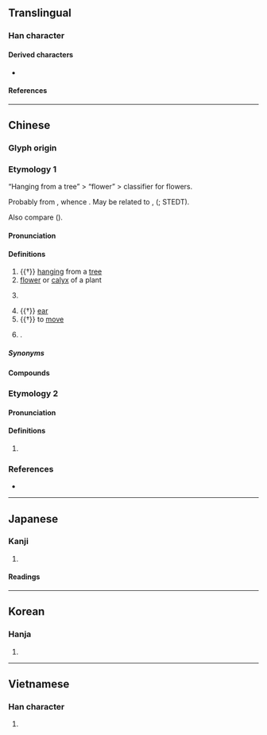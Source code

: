 {{also|朶}}
{{character info}}
==Translingual==
{{stroke order|strokes=6}}

===Han character===
{{Han char|rn=75|rad=木|as=02|sn=6|four=17904|canj=HND|ids=⿱𠘧木(G),⿱𠘧𣎳(HT),⿱几木(KV)}}

====Derived characters====
* {{l|mul|[[哚]], [[垛]], [[㛊]], [[𡯦]], [[𡷔]], [[挆]], [[𣳼]], [[𦚩]], [[𣑫]], [[𣧷]], [[𤤸]], [[𤱧]], [[𬒋]], [[䑮]], [[𧊶]], [[𬡖]], [[𧧨]], [[趓]], [[跺]], [[躲]], [[䤪]]([[𬭆]]), [[𪘉]], [[剁]], [[𭪋]], [[䒳]], [[𥬲]], [[𩬻]], [[𡇙]]}}

====References====
{{Han ref|kx=0510.050|dkj=14429|dj=0894.050|hdz=21155.050|uh=6735}}

----

==Chinese==
{{zh-forms|alt=朶,𣎾,𣎿,𣏻,䒳,杂}}

===Glyph origin===
{{Han etym}}

===Etymology 1===
“Hanging from a tree” > “flower” > classifier for flowers.

Probably from {{inh|zh|sit-pro|*(d/n)waj||to hang from; to cling to; creeper}}, whence {{cog|my|တွယ်||to cling}}. May be related to {{och-l|垂|to hang down}}, {{och-l|橢|oblong; oval}} ({{zh-ref|Schuessler, 2007}}; STEDT).

Also compare {{cog|mkh-pro|*kt₂uur||ear}} ({{zh-ref|Schuessler, 2007}}).

====Pronunciation====
{{zh-pron
|m=duǒ,tuǒ,er=y,2na=Beijing dialect,2nb=colloquial
|m-s=do3
|c=do2,doe2
|c_note=doe2 - colloquial
|c-t=o2,u2
|g=do3
|h=pfs=tó;gd=do3
|j=due2
|mb=dǒ̤
|md=diō
|mn=ml:tó/qz:tó͘
|mn-t=do2/do5
|w=2tu
|x=do3
|mc=y
|oc=y
|ma=
|cat=a,n,cls,v,pn
}}

====Definitions====
{{zh-hanzi}}

# {{†}} {{lb|zh|of branches, leaves, flowers, fruits}} [[hang]]ing from a [[tree]]
# [[flower]] or [[calyx]] of a plant
# {{zh-classifier|flowers, clouds, etc}}
#: {{zh-x|一百 朵 玫瑰{gui}|a hundred roses}}
# {{†}} [[ear]]
# {{†}} to [[move]]
# {{surname|zh}}.

=====Synonyms=====
{{zh-dial}}

====Compounds====
{{zh-der|大耳朵|一朵花|小耳朵|大快朵頤|咬耳朵|潘朵拉箱|扎耳朵|棉花耳朵|朵朵蓮花|潘朵拉|朵頤大嚼|朵雲|扇風耳朵|朵殿|朵頤|耳朵底子|花朵|耳朵|雲朵|耳朵軟|韋陟朵雲|貓耳朵|骨朵兒|骨朵|耳朵裡響|鈿朵|軟耳朵|耳朵帽|耳朵眼兒|蒜瓣骨朵|耳朵尖}}

===Etymology 2===
{{rfe|zh}}

====Pronunciation====
{{zh-pron
|mn=xm,tw:tô
|mn-t=to5
|cat=cls
}}

====Definitions====
{{zh-hanzi}}

# {{lb|zh|Min Nan}} {{zh-classifier|clusters of fruits}}

===References===
* {{R:twedu|A01862}}

{{zh-cat|Botany|Flowers|Elementary}}

----

==Japanese==

===Kanji===
{{ja-kanji|grade=|rs=木02}}

# {{rfdef|ja|sort=木02}}

====Readings====
{{ja-readings
|goon=た
|kanon=た
|kanyoon=だ
|kun=えだ-}}

----

==Korean==

===Hanja===
{{ko-hanja|hangeul=타|eumhun=|rv=ta|mr=t'a|y=tha}}

# {{rfdef|ko|sort=木02}}

----

==Vietnamese==

===Han character===
{{vi-readings|reading=đóa, tạp, đoả|rs=木02}}

# {{rfdef|vi|sort=木02}}